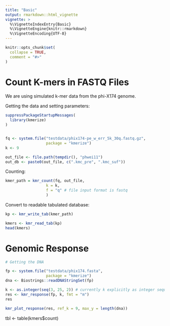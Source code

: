 ```yaml
---
title: "Basic"
output: rmarkdown::html_vignette
vignette: >
  %\VignetteIndexEntry{Basic}
  %\VignetteEngine{knitr::rmarkdown}
  %\VignetteEncoding{UTF-8}
---
```


```r
knitr::opts_chunk$set(
  collapse = TRUE,
  comment = "#>"
)
```


# Count K-mers in FASTQ Files

We are using simulated k-mer data from the phi-X174 genome.


Getting the data and setting parameters:

```r
suppressPackageStartupMessages(
  library(kmerize)
)


fq <- system.file("testdata/phix174-pe_w_err_5k_30q.fastq.gz", 
                  package = "kmerize")
k <- 9

out_file <- file.path(tempdir(), "phwei11")
out_db <- paste0(out_file, c(".kmc_pre", ".kmc_suf"))

```


Counting:

```r
kmer_path = kmr_count(fq, out_file, 
                  k = k, 
                  f = "q" # file input format is fastq
                  )

```

Convert to readable tabulated database:

```r
kp <- kmr_write_tab(kmer_path)
```
```r
kmers <- kmr_read_tab(kp)
head(kmers)
```

# Genomic Response

```r
# Getting the DNA

fp <- system.file("testdata/phix174.fasta", 
                  package = "kmerize")
dna <- Biostrings::readDNAStringSet(fp)

k <- as.integer(seq(3, 25, 2)) # currently k explicitly as integer sequence
res <- kmr_response(fp, k, fmt = "m")
res


```
```r
kmr_plot_response(res, ref_k = 9, max_y = length(dna))
```








tbl <- table(kmers$count)
